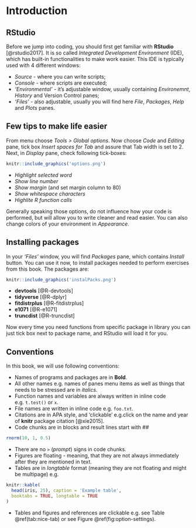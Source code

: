 # Introduction {#intro}

## RStudio
Before we jump into coding, you should first get familiar with **RStudio** [@rstudio2017]. It is so called *Integrated Development Environment* (IDE), which has built-in functionalities to make work easier. This IDE is typically used with 4 different windows:

* *Source* - where you can write scripts;
* *Console* - where scripts are executed;
* *'Environmental'* - it's adjustable window, usually containing *Environemnt*, *History* and Version Control panes;
* *'Files'* - also adjustable, usually you will find here *File*, *Packages*, *Help* and *Plots* panes.

## Few tips to make life easier
From menu choose *Tools > Global options*. Now choose *Code* and *Editing* pane, tick box *Insert spaces for Tab* and assure that Tab width is set to 2. Next, in *Display* pane, check following tick-boxes:
```r
knitr::include_graphics('options.png')
```

* *Highlight selected word*
* *Show line number*
* *Show margin* (and set margin column to 80)
* *Show whitespace characters*
* *Highlite R function calls*

Generally speaking those options, do not influence how your code is performed, but will allow you to write cleaner and read easier. You can also change colors of your environment in *Appearance*.

## Installing packages
In your *'Files'* window, you will find *Packages* pane, which contains *Install* button. You can use it now, to install packages needed to perform exercises from this book. The packages are:
```r
knitr::include_graphics('instalPacks.png')
```

* **devtools** [@R-devtools]
* **tidyverse** [@R-dplyr]
* **fitdistrplus** [@R-fitdistrplus]
* **e1071** [@R-e1071]
* **truncdist** [@R-truncdist]

Now every time you need functions from specific package in library you can just tick box next to package name, and RStudio will load it for you.

## Conventions

In this book, we will use following conventions:

* Names of programs and packages are in **Bold**.
* All other names e.g. names of panes menu items as well as things that needs to be stressed are in *italics*.
* Function names and variables are always written in inline code e.g. `t.test()` or `x`.
* File names are written in inline code e.g. `foo.txt`.
* Citations are in APA style, and 'clickable' e.g.click on the name and year of **knitr**  package citation [@xie2015].
* Code chunks are in blocks and result lines start with ##
```r
rnorm(10, 1, 0.5)
```
* There are no `>` (*prompt*) signs in code chunks.
* Figures are floating - meaning, that they are not always immediately after they are mentioned in text.
* Tables are in *longtable* format (meaning they are not floating and might be multipage) e.g.
```r
knitr::kable(
  head(iris, 25), caption = 'Example table',
  booktabs = TRUE, longtable = TRUE
)
```
* Tables and figures and references are clickable e.g. see Table \@ref(tab:nice-tab) or see Figure \@ref(fig:option-settings).
